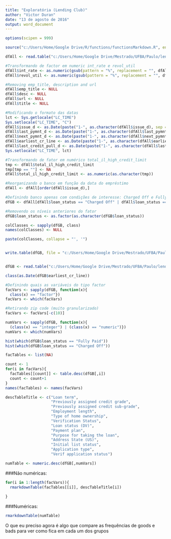 ---
title: "Exploratória (Lending Club)"
author: "Victor Duran"
date: "13 de agosto de 2016"
output: word_document
---

```{r setup, include=FALSE}
options(scipen = 999)

source("c:/Users/Home/Google Drive/R/functions/functionsMarkdown.R", encoding = "UTF-8")

dfAll <- read.table("c:/Users/Home/Google Drive/Mestrado/UFBA/Paulo/lending club data/loanAll.csv", header = TRUE, sep = ";", encoding = "UTF-8")


```


```{r data cleaning, echo = TRUE, message = FALSE}

#Transformando de factor em numeric int_rate e revol_util
dfAll$int_rate <- as.numeric(gsub(pattern = "%", replacement = "", dfAll$int_rate))
dfAll$revol_util <- as.numeric(gsub(pattern = "%", replacement = "", dfAll$revol_util))

#Removing emp_title, description and url
dfAll$emp_title <- NULL
dfAll$desc <- NULL
dfAll$url <- NULL
dfAll$title <- NULL

#Modificando o formato das datas
lct <- Sys.getlocale("LC_TIME")
Sys.setlocale("LC_TIME", "C")
dfAll$issue_d <- as.Date(paste("1-", as.character(dfAll$issue_d), sep = ""), format = "%d-%b-%Y")
dfAll$last_pymnt_d <- as.Date(paste("1-", as.character(dfAll$last_pymnt_d), sep = ""), format = "%d-%b-%Y")
dfAll$next_pymnt_d <- as.Date(paste("1-", as.character(dfAll$next_pymnt_d), sep = ""), format = "%d-%b-%Y")
dfAll$earliest_cr_line <- as.Date(paste("1-", as.character(dfAll$earliest_cr_line), sep = ""), format = "%d-%b-%Y")
dfAll$last_credit_pull_d <- as.Date(paste("1-", as.character(dfAll$last_credit_pull_d), sep = ""), format = "%d-%b-%Y")
Sys.setlocale("LC_TIME", lct)

#Transformando de fator em numérico total_il_high_credit_limit
tmp <- dfAll$total_il_high_credit_limit
tmp[tmp == ""] <- NA
dfAll$total_il_high_credit_limit <- as.numeric(as.character(tmp))

#Reorganizando o banco em função da data do empréstimo
dfAll <- dfAll[order(dfAll$issue_d),]

#Definindo banco apenas com condições de interesse: Charged Off e Fully Paid
dfGB <- dfAll[dfAll$loan_status == "Charged Off" | dfAll$loan_status == "Fully Paid",]

#Removendo os níveis anteriores do fator
dfGB$loan_status <- as.factor(as.character(dfGB$loan_status))

colClasses <- sapply(dfGB, class)
names(colClasses) <- NULL

paste(colClasses, collapse = "', '")


write.table(dfGB, file = "c:/Users/Home/Google Drive/Mestrado/UFBA/Paulo/lending club data/dfGB.csv", sep = ";", row.names = FALSE, dec = ".", qmethod = "double")


dfGB <- read.table("c:/Users/Home/Google Drive/Mestrado/UFBA/Paulo/lending club data/dfGB.csv", header = TRUE, sep = ";", encoding = "UTF-8")

class(as.Date(dfGB$earliest_cr_line))
```

```{r, echo = FALSE, message = FALSE}

#Definindo quais as variáveis do tipo factor
facVars <- sapply(dfGB, function(x){
  class(x) == "factor"})
facVars <- which(facVars)

#Retirando zip code (muito granularizado)
facVars <- facVars[-c(10)]

numVars <- sapply(dfGB, function(x){
  (class(x) == "integer") | (class(x) == "numeric")})
numVars <- which(numVars)

```

```{r}

hist(which(dfGB$loan_status == "Fully Paid"))
hist(which(dfGB$loan_status == "Charged Off"))

```

```{r, echo = FALSE, message = FALSE}

facTables <- list(NA)

count <- 1
for(i in facVars){
  facTables[[count]] <- table.desc(dfGB[,i])
  count <- count+1
}
names(facTables) <- names(facVars)

descTableTitle <- c("Loan term",
                    "Previously assigned credit grade",
                    "Previously assigned credit sub-grade",
                    "Employment length",
                    "Type of home ownership",
                    "Verification Status",
                    "Loan status (DV)",
                    "Payment plan",
                    "Purpose for taking the loan",
                    "Address State (US)",
                    "Initial list status",
                    "Application type",
                    "Verif application status")

numTable <- numeric.desc(dfGB[,numVars])

```

###Não numéricas:


```{r desc_categoric, echo = FALSE, results = 'asis'}

for(i in 1:length(facVars)){
  rmarkdownTable(facTables[[i]], descTableTitle[i])
  
}

```


###Numéricas:
```{r desc numeric, echo = FALSE, message=FALSE, results = 'asis'}

rmarkdownTable(numTable)

```



O que eu preciso agora é algo que compare as frequências de goods e bads para ver como fica em cada um dos grupos